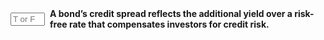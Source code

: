 ::: {.question-block}

<form onsubmit="event.preventDefault(); checkAnswerBox('module6_tf_q047','T')" style="display: flex; align-items: center; gap: 8px;">
<input type="text" id="module6_tf_q047" name="module6_tf_q047" maxlength="1" placeholder="T or F" style="width: 55px;" data-correct-answer="T" /> 
<label for="module6_tf_q047"><strong>A bond's credit spread reflects the additional yield over a risk-free rate that compensates investors for credit risk.</strong></label>
</form>

<div id="feedback-module6_tf_q047" class="feedback" data-status="" style="display:none;">
This is TRUE. Credit spreads quantify the risk premium investors demand for taking on credit risk.
</div>

:::
